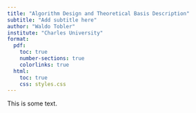 ```yaml
---
title: "Algorithm Design and Theoretical Basis Description"
subtitle: "Add subtitle here"
author: "Waldo Tobler"
institute: "Charles University"
format:
  pdf:
    toc: true
    number-sections: true
    colorlinks: true
  html:
    toc: true
    css: styles.css
---
```


This is some text.

